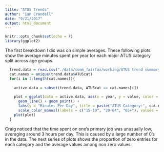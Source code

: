 ```yaml
---
title: "ATUS Trends"
author: "Ian Crandell"
date: "9/21/2017"
output: html_document
---
```


```r
knitr::opts_chunk$set(echo = F)
library(ggplot2)
```

The first breakdown I did was on simple averages. These following plots show the average minutes spent per year for each major ATUS category split across age groups. 

```r
  trend.data = read.csv("./data/comm_fairfax/working/ATUS trend summary data.csv")
  cat.names = unique(trend.data$ATUScat)
  for(i in 1:length(cat.names)){
    
    active.data = subset(trend.data, ATUScat == cat.names[i])
    
    plot = ggplot(data = active.data, aes(x = year, y = value, color = as.factor(agegrp))) +
      geom_line() + geom_point() +
      labs(y = "Minutes Per Day", title = paste("ATUS Category:", cat.names[i]), color = "Age Group") +
      scale_color_manual(labels = c("15-19", "20-64", "65+"), values = rainbow(3))
    plot(plot)
  }
```

Craig noticed that the time spent on one's primary job was unusually low, averaging around 3 hours per day. This is caused by a large number of 0's in the data. The next series of plots shows the proportion of zero entries for each category and the average values among non zero values.